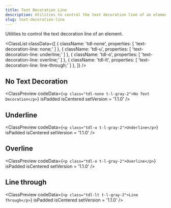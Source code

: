 ```yaml
---
title: Text Decoration Line
description: Utilities to control the text decoration line of an element.
slug: text-decoration-line
---
```



Utilities to control the text decoration line of an element.

<ClassList
  classData={[
    {
      className: 'tdl-none',
      properties: [
        'text-decoration-line: none;'
      ]
    },
    {
      className: 'tdl-u',
      properties: [
        'text-decoration-line: underline;'
      ]
    },
    {
      className: 'tdl-o',
      properties: [
        'text-decoration-line: overline;'
      ]
    },
    {
      className: 'tdl-lt',
      properties: [
        'text-decoration-line: line-through;'
      ]
    },
  ]}
/>

## No Text Decoration

<ClassPreview
  codeData={`<p class="tdl-none t-l-gray-2">No Text Decoration</p>`}
  isPadded
  isCentered
  setVersion = '1.1.0'
/>

## Underline

<ClassPreview
  codeData={`<p class="tdl-u t-l-gray-2">Underline</p>`}
  isPadded
  isCentered
  setVersion = '1.1.0'
/>

## Overline

<ClassPreview
  codeData={`<p class="tdl-o t-l-gray-2">Overline</p>`}
  isPadded
  isCentered
  setVersion = '1.1.0'
/>

## Line through

<ClassPreview
  codeData={`<p class="tdl-lt t-l-gray-2">Line Through</p>`}
  isPadded
  isCentered
  setVersion = '1.1.0'
/>